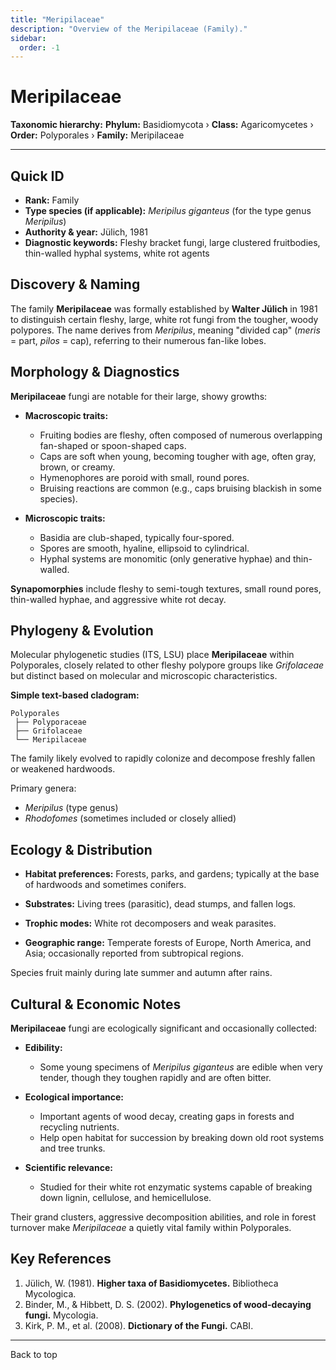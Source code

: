 ```yaml
---
title: "Meripilaceae"
description: "Overview of the Meripilaceae (Family)."
sidebar:
  order: -1
---
```



# Meripilaceae <Badge variant="note" text="Family" />

**Taxonomic hierarchy:** **Phylum:** Basidiomycota › **Class:** Agaricomycetes › **Order:** Polyporales › **Family:** Meripilaceae

---

## Quick ID
* **Rank:** Family  
* **Type species (if applicable):** _Meripilus giganteus_ (for the type genus _Meripilus_)  
* **Authority & year:** Jülich, 1981  
* **Diagnostic keywords:** Fleshy bracket fungi, large clustered fruitbodies, thin-walled hyphal systems, white rot agents  

## Discovery & Naming
The family **Meripilaceae** was formally established by **Walter Jülich** in 1981 to distinguish certain fleshy, large, white rot fungi from the tougher, woody polypores. The name derives from _Meripilus_, meaning "divided cap" (_meris_ = part, _pilos_ = cap), referring to their numerous fan-like lobes.

## Morphology & Diagnostics
**Meripilaceae** fungi are notable for their large, showy growths:

- **Macroscopic traits:**
  - Fruiting bodies are fleshy, often composed of numerous overlapping fan-shaped or spoon-shaped caps.
  - Caps are soft when young, becoming tougher with age, often gray, brown, or creamy.
  - Hymenophores are poroid with small, round pores.
  - Bruising reactions are common (e.g., caps bruising blackish in some species).

- **Microscopic traits:**
  - Basidia are club-shaped, typically four-spored.
  - Spores are smooth, hyaline, ellipsoid to cylindrical.
  - Hyphal systems are monomitic (only generative hyphae) and thin-walled.

**Synapomorphies** include fleshy to semi-tough textures, small round pores, thin-walled hyphae, and aggressive white rot decay.

## Phylogeny & Evolution
Molecular phylogenetic studies (ITS, LSU) place **Meripilaceae** within Polyporales, closely related to other fleshy polypore groups like _Grifolaceae_ but distinct based on molecular and microscopic characteristics.

**Simple text-based cladogram:**
```
Polyporales
 ├── Polyporaceae
 ├── Grifolaceae
 └── Meripilaceae
```
The family likely evolved to rapidly colonize and decompose freshly fallen or weakened hardwoods.

Primary genera:

- _Meripilus_ (type genus)
- _Rhodofomes_ (sometimes included or closely allied)

## Ecology & Distribution
- **Habitat preferences:** Forests, parks, and gardens; typically at the base of hardwoods and sometimes conifers.
- **Substrates:** Living trees (parasitic), dead stumps, and fallen logs.
- **Trophic modes:** White rot decomposers and weak parasites.

- **Geographic range:** Temperate forests of Europe, North America, and Asia; occasionally reported from subtropical regions.

Species fruit mainly during late summer and autumn after rains.

## Cultural & Economic Notes
**Meripilaceae** fungi are ecologically significant and occasionally collected:

- **Edibility:**
  - Some young specimens of _Meripilus giganteus_ are edible when very tender, though they toughen rapidly and are often bitter.

- **Ecological importance:**
  - Important agents of wood decay, creating gaps in forests and recycling nutrients.
  - Help open habitat for succession by breaking down old root systems and tree trunks.

- **Scientific relevance:**
  - Studied for their white rot enzymatic systems capable of breaking down lignin, cellulose, and hemicellulose.

Their grand clusters, aggressive decomposition abilities, and role in forest turnover make _Meripilaceae_ a quietly vital family within Polyporales.

## Key References
1. Jülich, W. (1981). **Higher taxa of Basidiomycetes.** Bibliotheca Mycologica.  
2. Binder, M., & Hibbett, D. S. (2002). **Phylogenetics of wood-decaying fungi.** Mycologia.  
3. Kirk, P. M., et al. (2008). **Dictionary of the Fungi.** CABI.

---

<LinkButton href="#top" variant="minimal" icon="arrow-up">
  Back to top
</LinkButton>
